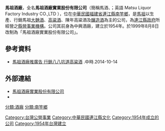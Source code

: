 {{No footnotes|time=2022-06-07T10:11:29+00:00}}
{{Infobox company 
| name        = 馬祖酒廠<br>Matsu Distillery
| type        = [[連江縣_(中華民國)|連江縣政府]][[中華民國公營事業#直轄市、縣、市公營事業機構|公營事業]]
| image       = Matsu Distillery, Nangan, Matsu, Taiwan.JPG
| image_size  = 250px
| alt         = 
| caption     = 
| location    = {{ROC-TW}}[[福建省_(中華民國)|福建省]][[連江縣_(中華民國)|連江縣]][[南竿鄉|南竿鄉]]復興村208號
| coordinates = {{Coord|26|09|40.3|N|119|57|06.2|E|type:landmark_region:TW|display=inline,title}}
| owner       = 
| founded     = <!-- {{Start date|YYYY}} -->
| founder     = 
| architect   = 
| status      = 
| source      = 
| stills      = 
| industry         = 製酒
| capacity    = 
| mothballed  = <!-- date, if it is no longer in use -->
| demolished  = <!-- date, if it has been demolished -->
| website     = 
| brand_1     = [[Kaoliang_liquor|Kaoliang Liquor]]
| type_1      = [[liquor|liquor]]
| age_1       = 
| cask_1      = 
| homepage    = [http://www.matsuwine.com.tw/home.php http://www.matsuwine.com.tw]
| abv_1       = 
| taste_1     =
}}
'''馬祖酒廠'''，全名'''馬祖酒廠實業股份有限公司'''（簡稱馬酒、；英語 Matsu Liquor Factory Industry CO.,LTD ），位在[[中華民國|中華民國]][[福建省_(中華民國)|福建省]][[連江縣_(中華民國)|連江縣]][[南竿鄉|南竿鄉]]，是[[馬祖|馬祖]]以生產、行銷馬祖[[大麯酒|大麯酒]]、[[高粱酒|高粱酒]]、陳年高粱酒及[[釀造酒|釀造酒]]為主的公司，為[[連江縣政府|連江縣政府]]所經營之[[中華民國公營事業#直轄市、縣、市公營事業機構|縣營事業機構]]。公司其前身為中興酒廠，建立於1954年。於1999年8月8日改制為「馬祖酒廠實業股份有限公司」。

==參考資料==
{{reflist}}

*[http://www.chinatimes.com/realtimenews/20141014005207-260405 馬祖酒廠推廣告 行銷八八坑道高粱酒] {{Wayback|url=http://www.chinatimes.com/realtimenews/20141014005207-260405 |date=20170319195913 }}.中時.2014-10-14

==外部連結==
*[http://www.matsuwine.com.tw/home.php 馬祖酒廠實業股份有限公司] {{Wayback|url=http://www.matsuwine.com.tw/home.php |date=20210712003702 }}
*{{facebook|matsuwine|馬祖酒廠實業股份有限公司}}

[[Category:台灣公營事業|Category:台灣公營事業]]
[[分類:酒廠|分類:酒廠]]
[[分類:南竿鄉|分類:南竿鄉]]
[[Category:中華民國連江縣文化|Category:中華民國連江縣文化]]
[[Category:1954年成立的公司|Category:1954年成立的公司]]
[[Category:1954年台灣建立|Category:1954年台灣建立]]